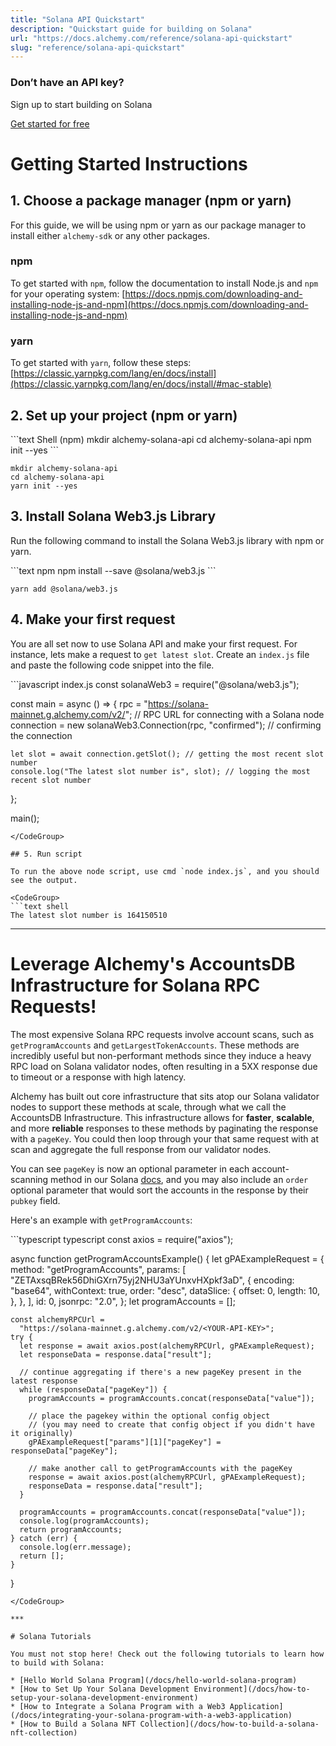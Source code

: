 ```yaml
---
title: "Solana API Quickstart"
description: "Quickstart guide for building on Solana"
url: "https://docs.alchemy.com/reference/solana-api-quickstart"
slug: "reference/solana-api-quickstart"
---
```



### Don’t have an API key?

Sign up to start building on Solana

[Get started for free](https://alchemy.com/solana/?a=fb3149785d)

# Getting Started Instructions

## 1. Choose a package manager (npm or yarn)

For this guide, we will be using npm or yarn as our package manager to install either `alchemy-sdk` or any other packages.

### npm

To get started with `npm`, follow the documentation to install Node.js and `npm` for your operating system: [https://docs.npmjs.com/downloading-and-installing-node-js-and-npm](https://docs.npmjs.com/downloading-and-installing-node-js-and-npm)

### yarn

To get started with `yarn`, follow these steps: [https://classic.yarnpkg.com/lang/en/docs/install](https://classic.yarnpkg.com/lang/en/docs/install/#mac-stable)

## 2. Set up your project (npm or yarn)

<CodeGroup>
  ```text Shell (npm)
  mkdir alchemy-solana-api
  cd alchemy-solana-api
  npm init --yes
  ```

  ```text Shell (yarn)
  mkdir alchemy-solana-api
  cd alchemy-solana-api
  yarn init --yes
  ```
</CodeGroup>

## 3. Install Solana Web3.js Library

Run the following command to install the Solana Web3.js library with npm or yarn.

<CodeGroup>
  ```text npm
  npm install --save @solana/web3.js
  ```

  ```text yarn
  yarn add @solana/web3.js
  ```
</CodeGroup>

## 4. Make your first request

You are all set now to use Solana API and make your first request. For instance, lets make a request to `get latest slot`. Create an `index.js` file and paste the following code snippet into the file.

<CodeGroup>
  ```javascript index.js
  const solanaWeb3 = require("@solana/web3.js");

  const main = async () => {
    rpc = "https://solana-mainnet.g.alchemy.com/v2/<Your-Alchemy-API-Key>"; // RPC URL for connecting with a Solana node
    connection = new solanaWeb3.Connection(rpc, "confirmed"); // confirming the connection

    let slot = await connection.getSlot(); // getting the most recent slot number
    console.log("The latest slot number is", slot); // logging the most recent slot number
  };

  main();
  ```
</CodeGroup>

## 5. Run script

To run the above node script, use cmd `node index.js`, and you should see the output.

<CodeGroup>
  ```text shell
  The latest slot number is 164150510
  ```
</CodeGroup>

***

# Leverage Alchemy's AccountsDB Infrastructure for Solana RPC Requests!

The most expensive Solana RPC requests involve account scans, such as `getProgramAccounts` and `getLargestTokenAccounts`. These methods are incredibly useful but non-performant methods since they induce a heavy RPC load on Solana validator nodes, often resulting in a 5XX response due to timeout or a response with high latency.

Alchemy has built out core infrastructure that sits atop our Solana validator nodes to support these methods at scale, through what we call the AccountsDB Infrastructure. This infrastructure allows for **faster**, **scalable**, and more **reliable** responses to these methods by paginating the response with a `pageKey`. You could then loop through your that same request with at scan and aggregate the full response from our validator nodes.

You can see `pageKey` is now an optional parameter in each account-scanning method in our Solana [docs](https://alchemyenterprisegroup.readme.io/reference/getprogramaccounts), and you may also include an `order` optional parameter that would sort the accounts in the response by their `pubkey` field.

Here's an example with `getProgramAccounts`:

<CodeGroup>
  ```typescript typescript
  const axios = require("axios");

  async function getProgramAccountsExample() {
    let gPAExampleRequest = {
      method: "getProgramAccounts",
      params: [
        "ZETAxsqBRek56DhiGXrn75yj2NHU3aYUnxvHXpkf3aD",
        {
          encoding: "base64",
          withContext: true,
          order: "desc",
          dataSlice: {
            offset: 0,
            length: 10,
          },
        },
      ],
      id: 0,
      jsonrpc: "2.0",
    };
    let programAccounts = [];

    const alchemyRPCUrl =
      "https://solana-mainnet.g.alchemy.com/v2/<YOUR-API-KEY>";
    try {
      let response = await axios.post(alchemyRPCUrl, gPAExampleRequest);
      let responseData = response.data["result"];

      // continue aggregating if there's a new pageKey present in the latest response
      while (responseData["pageKey"]) {
        programAccounts = programAccounts.concat(responseData["value"]);

        // place the pagekey within the optional config object
        // (you may need to create that config object if you didn't have it originally)
        gPAExampleRequest["params"][1]["pageKey"] = responseData["pageKey"];

        // make another call to getProgramAccounts with the pageKey
        response = await axios.post(alchemyRPCUrl, gPAExampleRequest);
        responseData = response.data["result"];
      }

      programAccounts = programAccounts.concat(responseData["value"]);
      console.log(programAccounts);
      return programAccounts;
    } catch (err) {
      console.log(err.message);
      return [];
    }
  }
  ```
</CodeGroup>

***

# Solana Tutorials

You must not stop here! Check out the following tutorials to learn how to build with Solana:

* [Hello World Solana Program](/docs/hello-world-solana-program)
* [How to Set Up Your Solana Development Environment](/docs/how-to-setup-your-solana-development-environment)
* [How to Integrate a Solana Program with a Web3 Application](/docs/integrating-your-solana-program-with-a-web3-application)
* [How to Build a Solana NFT Collection](/docs/how-to-build-a-solana-nft-collection)
